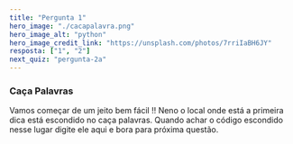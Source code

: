 ```yaml
---
title: "Pergunta 1"
hero_image: "./cacapalavra.png"
hero_image_alt: "python"
hero_image_credit_link: "https://unsplash.com/photos/7rriIaBH6JY"
resposta: ["1", "2"]
next_quiz: "pergunta-2a"
---
```


### Caça Palavras

Vamos começar de um jeito bem fácil !!
Neno o local onde está a primeira dica está escondido no caça palavras. Quando achar o código escondido nesse lugar digite ele aqui e bora para próxima questão.
